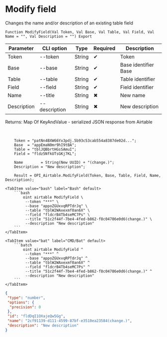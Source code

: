 ﻿---
sidebar_position: 2
description: Modify field and other functions to work with Airtable in the Open Integration Package, a free open-source integration library for 1C:Enterprise 8, OneScript and CLI
keywords: [1C, 1С, 1С:Enterprise, 1С:Enterprise 8.3, API, Integration, Services, Exchange, OneScript, CLI, Airtable]
---


# Modify field
 Changes the name and/or description of an existing table field



`Function ModifyField(Val Token, Val Base, Val Table, Val Field, Val Name = "", Val Description = "") Export`

  | Parameter | CLI option | Type | Required | Description |
  |-|-|-|-|-|
  | Token | --token | String | &#x2714; | Token |
  | Base | --base | String | &#x2714; | Base identifier Base |
  | Table | --table | String | &#x2714; | Table identifier |
  | Field | --field | String | &#x2714; | Field identifier |
  | Name | --title | String | &#x2716; | New name |
  | Description | --description | String | &#x2716; | New description |

  
  Returns:  Map Of KeyAndValue - serialized JSON response from Airtable

<br/>




```bsl title="1C:Enterprise/OneScript code example"
    Token = "patNn4BXW66Yx3pdj.5b93c53cab554a8387de02d...";
    Base  = "appEmaN0mr9hI9tBA";
    Table = "tblJQBbrtHGsSAmuI";
    Field = "fldz5NfkUTsGKj7KL";

    Name        = String(New UUID) + "(change.)";
    Description = "New description";

    Result = OPI_Airtable.ModifyField(Token, Base, Table, Field, Name, Description);
```
 

 <Tabs>
  
    <TabItem value="bash" label="Bash" default>
        ```bash
            oint airtable ModifyField \
             --token "***" \
             --base "appoZGUxvqRPTdrJq" \
             --table "tblW2WAxexmf0an6X" \
             --field "fldcrB4Tb4seMC7Ps" \
             --title "51c2f44f-7be4-4fed-b862-f8c04786e0d6(change.)" \
             --description "New description"
        ```
    </TabItem>
  
    <TabItem value="bat" label="CMD/Bat" default>
        ```batch
            oint airtable ModifyField ^
             --token "***" ^
             --base "appoZGUxvqRPTdrJq" ^
             --table "tblW2WAxexmf0an6X" ^
             --field "fldcrB4Tb4seMC7Ps" ^
             --title "51c2f44f-7be4-4fed-b862-f8c04786e0d6(change.)" ^
             --description "New description"
        ```
    </TabItem>
</Tabs>


```json title="Result"
{
 "type": "number",
 "options": {
  "precision": 0
 },
 "id": "fldDqI1OXajeQw5Gg",
 "name": "2cf91139-d111-4599-87bf-e3510ea23584(change.)",
 "description": "New description"
}
```

